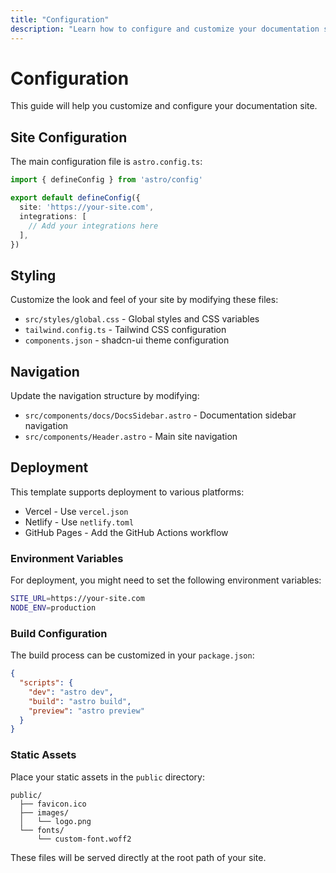 ```yaml
---
title: "Configuration"
description: "Learn how to configure and customize your documentation site."
---
```


# Configuration

This guide will help you customize and configure your documentation site.

## Site Configuration

The main configuration file is `astro.config.ts`:

```typescript
import { defineConfig } from 'astro/config'

export default defineConfig({
  site: 'https://your-site.com',
  integrations: [
    // Add your integrations here
  ],
})
```

## Styling

Customize the look and feel of your site by modifying these files:

- `src/styles/global.css` - Global styles and CSS variables
- `tailwind.config.ts` - Tailwind CSS configuration
- `components.json` - shadcn-ui theme configuration

## Navigation

Update the navigation structure by modifying:

- `src/components/docs/DocsSidebar.astro` - Documentation sidebar navigation
- `src/components/Header.astro` - Main site navigation

## Deployment

This template supports deployment to various platforms:

- Vercel - Use `vercel.json`
- Netlify - Use `netlify.toml`
- GitHub Pages - Add the GitHub Actions workflow

### Environment Variables

For deployment, you might need to set the following environment variables:

```bash
SITE_URL=https://your-site.com
NODE_ENV=production
```

### Build Configuration

The build process can be customized in your `package.json`:

```json
{
  "scripts": {
    "dev": "astro dev",
    "build": "astro build",
    "preview": "astro preview"
  }
}
```

### Static Assets

Place your static assets in the `public` directory:

```
public/
  ├── favicon.ico
  ├── images/
  │   └── logo.png
  └── fonts/
      └── custom-font.woff2
```

These files will be served directly at the root path of your site.